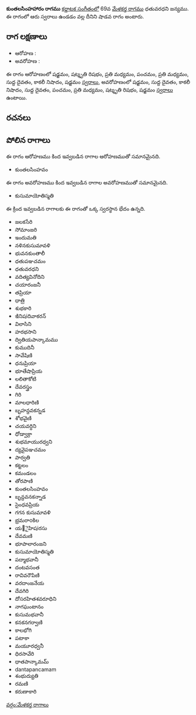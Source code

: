 {{Infobox ragam
	| name          	= కుంతలసింహహారం
	| synonym	    	= 
	| mela          	= 
	| chakra        	= 
	| janaka        	= 
	| type          	= శాడవ
	| arohanam      	= {{svaraC|S|R3|M2|P|M2|D1|N3|S'}} 
	| avarohanam    	= {{svaraC|S'|D1|N3|D1|P|M2|R3|S}}
	| jeeva         	=
	| chhaya        	=
	| nyasa         	=
	| vishesha      	= 
	| equivalent  		= 
}}
{{కర్ణాటక సంగీత రాగాలు}}
'''కుంతలసింహహారం రాగము''' [[కర్ణాటక సంగీతం]]లో 69వ [[మేళకర్త రాగము]] ధతువరధని జన్యము.  ఈ రాగంలో ఆరు స్వరాలు ఉండడం వల్ల దీనిని షాడవ రాగం అంటారు.


==రాగ లక్షణాలు==


* ఆరోహణ : {{svaraC|S|R3|M2|P|M2|D1|N3|S'}} 
* అవరోహణ : {{svaraC|S'|D1|N3|D1|P|M2|R3|S}}

ఈ రాగం ఆరోహణంలో షడ్జమం, షట్శృతి రిషభం, ప్రతి మధ్యమం, పంచమం, ప్రతి మధ్యమం, సుద్ద దైవతం, కాకలీ నిషాదం, షడ్జమం [[స్వరాలు]], అవరోహణంలో షడ్జమం, సుద్ద దైవతం, కాకలీ నిషాదం, సుద్ద దైవతం, పంచమం, ప్రతి మధ్యమం, షట్శృతి రిషభం, షడ్జమం [[స్వరాలు]] ఉంటాయి.

==రచనలు==



==పోలిన రాగాలు==
ఈ రాగం ఆరోహణము కింద ఇవ్వబడిన రాగాల ఆరోహణముతో సమానమైనది.
* కుంతలసింహవం

ఈ రాగం అవరోహణము కింద ఇవ్వబడిన రాగాల అవరోహణముతో సమానమైనది.
* కుసుమాయోతిస్మతి

ఈ క్రింద ఇవ్వబడిన రాగాలకు ఈ రాగంతో ఒక్క స్వరస్థాన భేదం ఉన్నది.
* జలకసేరి
* సోమాంజరి
* ఇందుమతి
* నళినకుసుమావళి
* భువనకుంతాలీ
* ధతుపఞచమం
* ధతువరధని
* వదిత్యవినోదిని
* చయారంజనీ
* తప్రియా
* ధాత్రి
* శుభకారి
* ఇినిషiదివాకరన్
* విలాసిని
* హరభసాని
* ద్వితియపాన్కామము
* కుముదినీ
* సావేషిణి
* ధనుప్రియా
* భూతేషాప్రియ
* లలితాకోటి
* దేవరస్త్రం
* గిరి
* మాలధారిణి
* బృహన్దవకన్నడ
* శోభవైణి
* చయవర్ధిని
* ధోడ్వాక్రా
* శుభమాయురధ్వని
* ద్యవైపఞచమం
* పార్వతి
* కట్టలం
* కమండలం
* తోరపాణి
* కుంతలసింహవం
* బృన్దవనకన్నాడ
* సైంధవప్రియ
* గగన కుసుమావళి
* భ్రమరాoకిల
* య౅ైహిషiరసు
* దేవమణి
* భూపాలారంజని
* కుసుమాయోతిస్మతి
* పద్మాభవానీ
* దంటవసంత
* రావివరౌపిణి
* వరదాంజనేయ
* దేవగిరి
* దోసరహితశవరూధిని
* నాగఘంటానం
* కుసుమభవానీ
* కనకనగర్వాణి
* కాలభోగి
* పటాకా
* మయూరధ్వనీ
* ధిరసావేరి
* ధాతపాన్కామమ్
* dantapancamam
* శంభుద్యుతి
* రమణి
* కరుణాకారి



[[వర్గం:మేళకర్త రాగాలు]]